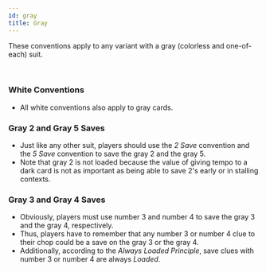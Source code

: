 ```yaml
---
id: gray
title: Gray
---
```


These conventions apply to any variant with a gray (colorless and one-of-each) suit.

<br />

### White Conventions

- All white conventions also apply to gray cards.

### Gray 2 and Gray 5 Saves

- Just like any other suit, players should use the _2 Save_ convention and the _5 Save_ convention to save the gray 2 and the gray 5.
- Note that gray 2 is not loaded because the value of giving tempo to a dark card is not as important as being able to save 2's early or in stalling contexts.

### Gray 3 and Gray 4 Saves

- Obviously, players must use number 3 and number 4 to save the gray 3 and the gray 4, respectively.
- Thus, players have to remember that any number 3 or number 4 clue to their chop could be a save on the gray 3 or the gray 4.
- Additionally, according to the _Always Loaded Principle_, save clues with number 3 or number 4 are always _Loaded_.
